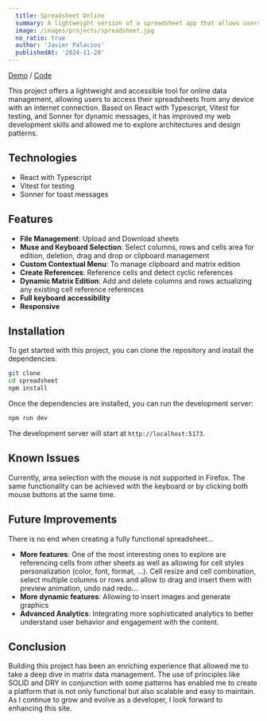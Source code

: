 ```yaml
---
  title: Spreadsheet Online
  summary: A lightweight version of a spreadsheet app that allows users to create, edit, and share spreadsheets online with ease.
  image: /images/projects/spreadsheet.jpg
  no_ratio: true
  author: 'Javier Palacios'
  publishedAt: '2024-11-20'
---
```


[Demo](https://helkyar-spreadsheet.vercel.app/) /
[Code](https://github.com/helkyar/spreadsheet)

This project offers a lightweight and accessible tool for online data
management, allowing users to access their spreadsheets from any device with an
internet connection. Based on React with Typescript, Vitest for testing, and
Sonner for dynamic messages, it has improved my web development skills and
allowed me to explore architectures and design patterns.

## Technologies

- React with Typescript
- Vitest for testing
- Sonner for toast messages

## Features

- **File Management**: Upload and Download sheets
- **Muse and Keyboard Selection**: Select columns, rows and cells area for
  edition, deletion, drag and drop or clipboard management
- **Custom Contextual Menu**: To manage clipboard and matrix edition
- **Create References**: Reference cells and detect cyclic references
- **Dynamic Matrix Edition**: Add and delete columns and rows actualizing any
  existing cell reference references
- **Full keyboard accessibility**
- **Responsive**

## Installation

To get started with this project, you can clone the repository and install the
dependencies:

```bash
git clone
cd spreadsheet
npm install
```

Once the dependencies are installed, you can run the development server:

```bash
npm run dev
```

The development server will start at `http://localhost:5173`.

## Known Issues

Currently, area selection with the mouse is not supported in Firefox. The same
functionality can be achieved with the keyboard or by clicking both mouse
buttons at the same time.

## Future Improvements

There is no end when creating a fully functional spreadsheet...

- **More features**: One of the most interesting ones to explore are referencing
  cells from other sheets as well as allowing for cell styles personalization
  (color, font, format, ...). Cell resize and cell combination, select multiple
  columns or rows and allow to drag and insert them with preview animation, undo
  nad redo...
- **More dynamic features**: Allowing to insert images and generate graphics
- **Advanced Analytics**: Integrating more sophisticated analytics to better
  understand user behavior and engagement with the content.

## Conclusion

Building this project has been an enriching experience that allowed me to take a
deep dive in matrix data management. The use of principles like SOLID and DRY in
conjunction with some patterns has enabled me to create a platform that is not
only functional but also scalable and easy to maintain. As I continue to grow
and evolve as a developer, I look forward to enhancing this site.
